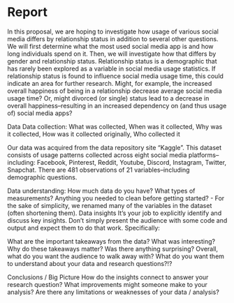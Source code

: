# Report {.unnumbered}

  In this proposal, we are hoping to investigate how usage of various social media differs by relationship status in addition to  several other questions. We will first determine what the most used social media app is and how long individuals spend on it. Then, we will investigate how that differs by gender and relationship status. Relationship status is a demographic that has rarely been explored as a variable in social media usage statistics. If relationship status is found to influence social media usage time, this could indicate an area for further research. Might, for example, the increased overall happiness of being in a relationship decrease average social media usage time?  Or, might divorced (or single) status lead to a decrease in overall happiness--resulting in an increased dependency on (and thus usage of) social media apps?  

Data
Data collection: What was collected, When was it collected, Why was it collected, How was it collected originally, Who collected it

Our data was acquired from the data repository site "Kaggle".  This dataset consists of usage patterns collected across eight social media platforms--including: Facebook, Pinterest, Reddit, Youtube, Discord, Instagram, Twitter, Snapchat.  There are 481 observations of 21 variables--including demographic questions.       

Data understanding: How much data do you have? What types of measurements? Anything you needed to clean before getting started?
- For the sake of simplicity, we renamed many of the variables in the dataset (often shortening them).
Data insights
It’s your job to explicitly identify and discuss key insights. Don’t simply present the audience with some code and output and expect them to do that work. Specifically:

What are the important takeaways from the data? What was interesting?
Why do these takeaways matter?
Was there anything surprising?
Overall, what do you want the audience to walk away with? What do you want them to understand about your data and research questions?!?

Conclusions / Big Picture
How do the insights connect to answer your research question?
What improvements might someone make to your analysis?
Are there any limitations or weaknesses of your data / analysis?
